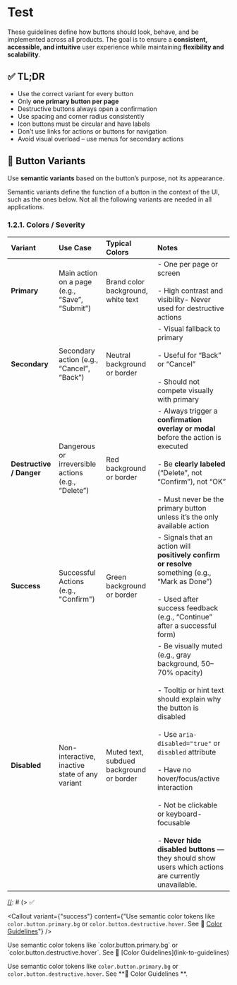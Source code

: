 
# Test

These guidelines define how buttons should look, behave, and be implemented across all products.
The goal is to ensure a **consistent, accessible, and intuitive** user experience while maintaining **flexibility and
scalability**.

## ✅ TL;DR

- Use the correct variant for every button
- Only **one primary button per page**
- Destructive buttons always open a confirmation
- Use spacing and corner radius consistently
- Icon buttons must be circular and have labels
- Don’t use links for actions or buttons for navigation
- Avoid visual overload – use menus for secondary actions

## 🧩 Button Variants

Use **semantic variants** based on the button’s purpose, not its appearance.

Semantic variants define the function of a button in the context of the UI, such as the ones below. Not all the
following variants are needed in all applications.

### 1.2.1. Colors / Severity

| Variant                  | Use Case                                           | Typical Colors                           | Notes                                                                                                                                                                                                                                                                                                                                                                                  |
|:-------------------------|:---------------------------------------------------|:-----------------------------------------|:---------------------------------------------------------------------------------------------------------------------------------------------------------------------------------------------------------------------------------------------------------------------------------------------------------------------------------------------------------------------------------------|
| **Primary**              | Main action on a page (e.g., “Save”, “Submit”)     | Brand color background, white text       | - One per page or screen<br></br>- High contrast and visibility- Never used for destructive actions                                                                                                                                                                                                                                                                                     |
| **Secondary**            | Secondary action (e.g., “Cancel”, “Back”)          | Neutral background or border             | - Visual fallback to primary<br></br>- Useful for “Back” or “Cancel”<br></br>- Should not compete visually with primary                                                                                                                                                                                                                                                                          |
| **Destructive / Danger** | Dangerous or irreversible actions (e.g., “Delete”) | Red background or border                 | - Always trigger a **confirmation overlay or modal** before the action is executed<br></br>- Be **clearly labeled** (“Delete”, not “Confirm”), not “OK”<br></br>- Must never be the primary button unless it’s the only available action                                                                                                                                                         |
| **Success**              | Successful Actions (e.g., "Confirm")               | Green background or border               | - Signals that an action will **positively confirm or resolve** something (e.g., “Mark as Done”)<br></br>- Used after success feedback (e.g., “Continue” after a successful form)                                                                                                                                                                                                           |
| **Disabled**             | Non-interactive, inactive state of any variant     | Muted text, subdued background or border | - Be visually muted (e.g., gray background, 50–70% opacity)<br></br>- Tooltip or hint text should explain why the button is disabled<br></br>- Use `aria-disabled="true"` or `disabled` attribute<br></br>- Have no hover/focus/active interaction<br></br>- Not be clickable or keyboard-focusable<br></br>- **Never hide disabled buttons** — they should show users which actions are currently unavailable. |


[//]: # (<details>)

[//]: # (<summary>Additional Button Variants</summary>)

[//]: # ()
[//]: # (These buttons are often only used in edge cases. This list is not complete. You may want to have more/other variants.)

[//]: # ()
[//]: # (| Variant                 | Use Case                                                          | Typical Colors                                 | Notes                                                                                                                                                             |)

[//]: # (|:------------------------|:------------------------------------------------------------------|:-----------------------------------------------|:------------------------------------------------------------------------------------------------------------------------------------------------------------------|)

[//]: # (| **Tertiary**            | Less important or contextual actions                              | Text-only, no background                       | - Very low priority<br></br>- Perfect for “Show more”, “Edit”<br></br>- Works well inline with text or in lists                                                             |)

[//]: # (| **Accent**              | Emphasized but not primary &#40;e.g., “Upgrade”, “Info”&#41;              | Custom accent color                            | - Used to draw attention to helpful but non-essential features &#40;e.g., upsells&#41;<br></br>- Should feel optional, not mandatory                                           |)

[//]: # (| **Info**                | For actions that guide the user without commitment &#40;e.g., "Done"&#41; | Blue/gray tone or primary color, icon optional | - Used for helpful or guiding interactions &#40;e.g., “Why?”, “Learn more”&#41;<br></br>- Can contain icons<br></br>- Should never block user flow or be required to continue       |)

[//]: # (| **White / Transparent** | Use on dark backgrounds &#40;e.g., hero banners, modals&#41;              | White text, transparent or subtle border       | - Only for dark surfaces &#40;e.g., hero sections, dark modals&#41;<br></br>- Text must be white and high contrast<br></br>- Should have hover/focus states to ensure accessibility |)

[//]: # ()
[//]: # (</details>)

[//]: # ()
[//]: # (> ✅

[//]: # ()
[//]: # ()
[//]: # (<div style="background-color: #e6f7e6; border-left: 5px solid #5cb85c; padding: 15px; margin: 15px 0; border-radius: 5px;">)

[//]: # (</div>)

<Callout variant={"success"} content={"Use semantic color tokens like `color.button.primary.bg` or `color.button.destructive.hover`. See 🎨 [Color Guidelines](link-to-guidelines)"} />


<Callout>
    Use semantic color tokens like `color.button.primary.bg` or `color.button.destructive.hover`. See 🎨 [Color Guidelines](link-to-guidelines)
</Callout>

Use semantic color tokens like `color.button.primary.bg` or `color.button.destructive.hover`. See **🎨 Color Guidelines
**.